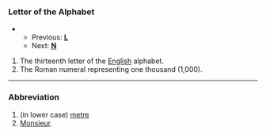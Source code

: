 ===Letter of the Alphabet===
**Previous: '''[[L]]'''<br>
**Next: '''[[N]]'''
#The thirteenth letter of the [[English]] alphabet.
#The Roman numeral representing one thousand (1,000).
----
===Abbreviation===
# (in lower case) [[metre]]
# [[Monsieur]].